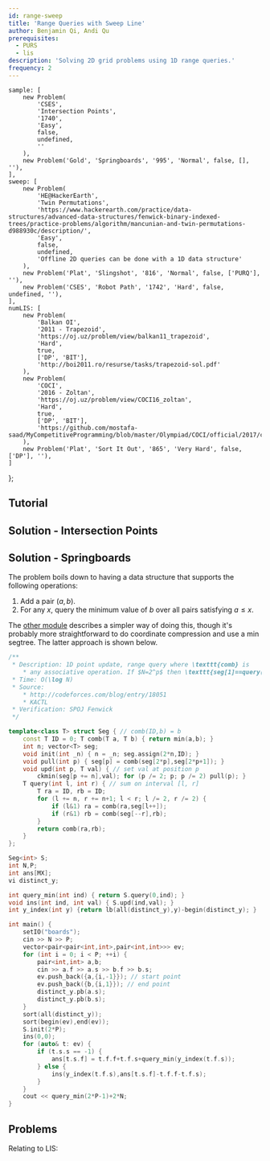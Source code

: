 ```yaml
---
id: range-sweep
title: 'Range Queries with Sweep Line'
author: Benjamin Qi, Andi Qu
prerequisites:
  - PURS
  - lis
description: 'Solving 2D grid problems using 1D range queries.'
frequency: 2
---
```


	sample: [
		new Problem(
			'CSES',
			'Intersection Points',
			'1740',
			'Easy',
			false,
			undefined,
			''
		),
		new Problem('Gold', 'Springboards', '995', 'Normal', false, [], ''),
	],
	sweep: [
		new Problem(
			'HE@HackerEarth',
			'Twin Permutations',
			'https://www.hackerearth.com/practice/data-structures/advanced-data-structures/fenwick-binary-indexed-trees/practice-problems/algorithm/mancunian-and-twin-permutations-d988930c/description/',
			'Easy',
			false,
			undefined,
			'Offline 2D queries can be done with a 1D data structure'
		),
		new Problem('Plat', 'Slingshot', '816', 'Normal', false, ['PURQ'], ''),
		new Problem('CSES', 'Robot Path', '1742', 'Hard', false, undefined, ''),
	],
	numLIS: [
		new Problem(
			'Balkan OI',
			'2011 - Trapezoid',
			'https://oj.uz/problem/view/balkan11_trapezoid',
			'Hard',
			true,
			['DP', 'BIT'],
			'http://boi2011.ro/resurse/tasks/trapezoid-sol.pdf'
		),
		new Problem(
			'COCI',
			'2016 - Zoltan',
			'https://oj.uz/problem/view/COCI16_zoltan',
			'Hard',
			true,
			['DP', 'BIT'],
			'https://github.com/mostafa-saad/MyCompetitiveProgramming/blob/master/Olympiad/COCI/official/2017/contest3_solutions/solutions.pdf'
		),
		new Problem('Plat', 'Sort It Out', '865', 'Very Hard', false, ['DP'], ''),
	]
};

<FocusProblem problem={problems.sample[0]} />

<FocusProblem problem={problems.sample[1]} />

## Tutorial

<IncompleteSection />

## Solution - Intersection Points

<IncompleteSection />

## Solution - Springboards

<IncompleteSection />

The problem boils down to having a data structure that supports the following operations:

1. Add a pair $(a,b)$.
2. For any $x$, query the minimum value of $b$ over all pairs satisfying $a\le x$.

The [other module](/adv/springboards) describes a simpler way of doing this, though it's probably more straightforward to do coordinate compression and use a min segtree. The latter approach is shown below.

```cpp
/**
 * Description: 1D point update, range query where \texttt{comb} is
 	* any associative operation. If $N=2^p$ then \texttt{seg[1]==query(0,N-1)}.
 * Time: O(\log N)
 * Source: 
	* http://codeforces.com/blog/entry/18051
	* KACTL
 * Verification: SPOJ Fenwick
 */

template<class T> struct Seg { // comb(ID,b) = b
	const T ID = 0; T comb(T a, T b) { return min(a,b); } 
	int n; vector<T> seg;
	void init(int _n) { n = _n; seg.assign(2*n,ID); }
	void pull(int p) { seg[p] = comb(seg[2*p],seg[2*p+1]); }
	void upd(int p, T val) { // set val at position p
		ckmin(seg[p += n],val); for (p /= 2; p; p /= 2) pull(p); }
	T query(int l, int r) {	// sum on interval [l, r]
		T ra = ID, rb = ID; 
		for (l += n, r += n+1; l < r; l /= 2, r /= 2) {
			if (l&1) ra = comb(ra,seg[l++]);
			if (r&1) rb = comb(seg[--r],rb);
		}
		return comb(ra,rb);
	}
};

Seg<int> S;
int N,P;
int ans[MX];
vi distinct_y;

int query_min(int ind) { return S.query(0,ind); }
void ins(int ind, int val) { S.upd(ind,val); }
int y_index(int y) {return lb(all(distinct_y),y)-begin(distinct_y); }

int main() {
	setIO("boards");
	cin >> N >> P;
	vector<pair<pair<int,int>,pair<int,int>>> ev;
	for (int i = 0; i < P; ++i) {
		pair<int,int> a,b; 
		cin >> a.f >> a.s >> b.f >> b.s;
		ev.push_back({a,{i,-1}}); // start point
		ev.push_back({b,{i,1}}); // end point
		distinct_y.pb(a.s);
		distinct_y.pb(b.s);
	}
	sort(all(distinct_y));
	sort(begin(ev),end(ev));
	S.init(2*P);
	ins(0,0);
	for (auto& t: ev) {
		if (t.s.s == -1) {
			ans[t.s.f] = t.f.f+t.f.s+query_min(y_index(t.f.s));
		} else {
			ins(y_index(t.f.s),ans[t.s.f]-t.f.f-t.f.s);
		}
	}
	cout << query_min(2*P-1)+2*N;
}
```

## Problems

<Problems problems={problems.sweep} />

Relating to LIS:

<Problems problems={problems.numLIS} />
